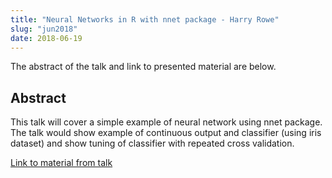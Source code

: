 ```yaml
---
title: "Neural Networks in R with nnet package - Harry Rowe"
slug: "jun2018"
date: 2018-06-19
---
```


The abstract of the talk and link to presented material are below.

## Abstract

This talk will cover a simple example of neural network using nnet package. The talk would show example of continuous output and classifier (using iris dataset) and show tuning of classifier with repeated cross validation.

[Link to material from talk](https://github.com/IndyUseR/IndyUserWebpg/tree/master/static/presentationFiles/jun2018)